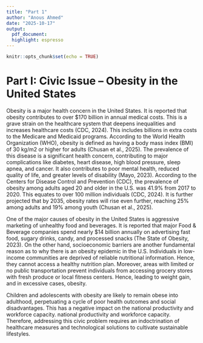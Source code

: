 ```yaml
---
title: "Part 1"
author: "Anous Ahmed"
date: "2025-10-17"
output:
  pdf_document:
  highlight: espresso
---
```


```r
knitr::opts_chunk$set(echo = TRUE)
```

# Part I: Civic Issue – Obesity in the United States

Obesity is a major health concern in the United States. It is reported that obesity contributes to over \$170 billion in annual medical costs. This is a grave strain on the healthcare system that deepens inequalities and increases healthcare costs (CDC, 2024). This includes billions in extra costs to the Medicare and Medicaid programs. According to the World Health Organization (WHO), obesity is defined as having a body mass index (BMI) of 30 kg/m2 or higher for adults (Chusan et al., 2025). The prevalence of this disease is a significant health concern, contributing to major complications like diabetes, heart disease, high blood pressure, sleep apnea, and cancer. It also contributes to poor mental health, reduced quality of life, and greater levels of disability (Mayo, 2023). According to the Centers for Disease Control and Prevention (CDC), the prevalence of obesity among adults aged 20 and older in the U.S. was 41.9% from 2017 to 2020. This equates to over 100 million individuals (CDC, 2024). It is further projected that by 2035, obesity rates will rise even further, reaching 25% among adults and 19% among youth (Chusan et al., 2025).

One of the major causes of obesity in the United States is aggressive marketing of unhealthy food and beverages. It is reported that major Food & Beverage companies spend nearly \$14 billion annually on advertising fast food, sugary drinks, candy, and processed snacks (The State of Obesity, 2023). On the other hand, socioeconomic barriers are another fundamental reason as to why there is an obesity epidemic in the U.S. Individuals in low-income communities are deprived of reliable nutritional information. Hence, they cannot access a healthy nutrition plan. Moreover, areas with limited or no public transportation prevent individuals from accessing grocery stores with fresh produce or local fitness centers. Hence, leading to weight gain, and in excessive cases, obesity.

Children and adolescents with obesity are likely to remain obese into adulthood, perpetuating a cycle of poor health outcomes and social disadvantages. This has a negative impact on the national productivity and workforce capacity. national productivity and workforce capacity. Therefore, addressing this civic problem requires an indoctrination of healthcare measures and technological solutions to cultivate sustainable lifestyles.
